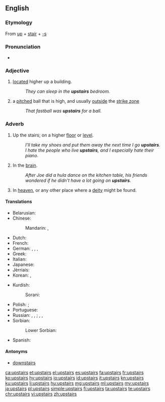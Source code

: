 ==English==

===Etymology===
From [[up]] + [[stair]] + [[-s]]

===Pronunciation===
* {{audio|en-us-upstairs.ogg|Audio (US)|lang=en}}

===Adjective===
{{en-adj|further}}

# [[located]] higher up a building.
#: ''They can sleep in the '''upstairs''' bedroom.''
# {{context|baseball|lang=en}} a [[pitched]] ball that is high, and usually [[outside]] the [[strike zone]]
#: ''That fastball was '''upstairs''' for a ball.''

===Adverb===
{{en-adv|further}}

# Up the stairs; on a higher [[floor]] or [[level]].
#: ''I'll take my shoes and put them away the next time I go '''upstairs'''.''
#: ''I hate the people who live '''upstairs''', and I especially hate their piano.''
# {{context|colloquial|lang=en}} In the [[brain]].
#: ''After Joe did a hula dance on the kitchen table, his friends wondered if he didn't have a lot going on '''upstairs'''.''
# {{context|colloquial|lang=en}} In [[heaven]], or any other place where a [[deity]] might be found.

====Translations====
{{trans-top|up the stairs; on a higher floor or level}}
* Belarusian: {{t|be|наве́рсе|sc=Cyrl}}
* Chinese:
*: Mandarin: {{t|cmn|樓上|sc=Hani}}, {{t+|cmn|楼上|tr=lóushàng|sc=Hani}}
* Dutch: {{t+|nl|boven}}
* French: {{t+|fr|en haut}}
* German: {{t+|de|treppauf}}, {{t+|de|oben}}, {{t|de|nach oben}} {{qualifier|where to}}, {{t|de|herauf}}
* Greek: {{t+|el|πάνω|tr=páno}}
* Italian: {{t|it|di sopra}}
* Japanese: {{t|ja|階上|tr=かいじょう, kaijō|sc=Jpan}}
* Jèrriais: {{t|roa-jer|à haut}}
* Korean: {{t+|ko|위층|tr=wicheung-e|alt=위층에|sc=Kore}}, {{t+|ko|위층|tr=wicheung-euro|alt=위층으로|sc=Kore}} {{qualifier|where to}}
{{trans-mid}}
* Kurdish:
*: Sorani: {{t|ku|سه‌ره‌وه‌|tr=sarawa|sc=ku-Arab}}
* Polish: {{t|pl|na górze}} {{qualifier|where}}; {{t|pl|na górę}} {{qualifier|where to}}
* Portuguese: {{t+|pt|em cima}}
* Russian: {{t+|ru|наверху|tr=naverxú|sc=Cyrl}} {{qualifier|where}}, {{t+|ru|вверху|tr=vverxú|sc=Cyrl}} {{qualifier|where}}, {{t|ru|на верхнем этаже|tr=na vérxnem etažé|sc=Cyrl}} {{qualifier|where}}; {{t+|ru|наверх|tr=navérx}} {{qualifier|where to}}, {{t+|ru|вверх|tr=vverx|sc=Cyrl}} {{qualifier|where to}}, {{t|ru|на верхний этаж|tr=na vérxnij etáž|sc=Cyrl}} {{qualifier|where to}}
* Sorbian:
*: Lower Sorbian: {{t|dsb|górjejce}}
* Spanish: {{t+|es|arriba}}
{{trans-bottom}}

====Antonyms====
* [[downstairs]]

[[ca:upstairs]]
[[et:upstairs]]
[[el:upstairs]]
[[es:upstairs]]
[[fa:upstairs]]
[[fr:upstairs]]
[[ko:upstairs]]
[[hy:upstairs]]
[[io:upstairs]]
[[id:upstairs]]
[[it:upstairs]]
[[kn:upstairs]]
[[ku:upstairs]]
[[li:upstairs]]
[[hu:upstairs]]
[[mg:upstairs]]
[[ml:upstairs]]
[[my:upstairs]]
[[ja:upstairs]]
[[pl:upstairs]]
[[simple:upstairs]]
[[fi:upstairs]]
[[ta:upstairs]]
[[te:upstairs]]
[[chr:upstairs]]
[[vi:upstairs]]
[[zh:upstairs]]